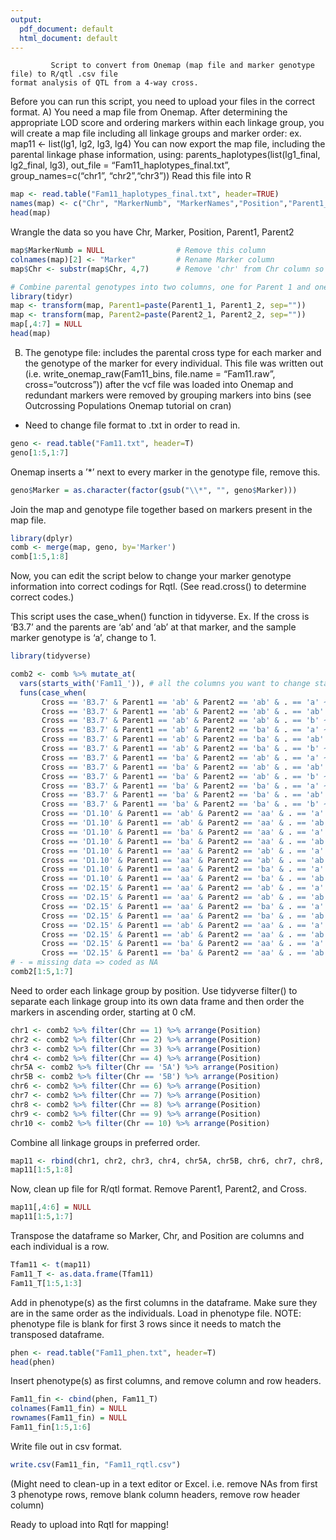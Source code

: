 ```yaml
---
output:
  pdf_document: default
  html_document: default
---
```

             Script to convert from Onemap (map file and marker genotype file) to R/qtl .csv file                                             format analysis of QTL from a 4-way cross. 


Before you can run this script, you need to upload your files in the correct format. 
A) You need a map file from Onemap. 
After determining the appropriate LOD score and ordering markers within each linkage group, you will create a map file including all linkage groups and marker order: 
ex. map11 <- list(lg1, lg2, lg3, lg4) 
You can now export the map file, including the parental linkage phase information, using: 
parents_haplotypes(list(lg1_final, lg2_final, lg3), out_file = "Fam11_haplotypes_final.txt", group_names=c("chr1", "chr2","chr3"))
Read this file into R
```r
map <- read.table("Fam11_haplotypes_final.txt", header=TRUE)
names(map) <- c("Chr", "MarkerNumb", "MarkerNames","Position","Parent1_1","Parent1_2","Parent2_1","Parent2_2")
head(map)
```

Wrangle the data so you have Chr, Marker, Position, Parent1, Parent2
```r
map$MarkerNumb = NULL                # Remove this column
colnames(map)[2] <- "Marker"         # Rename Marker column
map$Chr <- substr(map$Chr, 4,7)      # Remove 'chr' from Chr column so values are just numbers

# Combine parental genotypes into two columns, one for Parent 1 and one for Parent 2
library(tidyr)
map <- transform(map, Parent1=paste(Parent1_1, Parent1_2, sep=""))
map <- transform(map, Parent2=paste(Parent2_1, Parent2_2, sep=""))
map[,4:7] = NULL
head(map)
```

B) The genotype file: includes the parental cross type for each marker and the genotype of the marker for every individual.
This file was written out (i.e. write_onemap_raw(Fam11_bins, file.name = "Fam11.raw", cross="outcross")) after the vcf file was loaded into Onemap and redundant markers were removed by grouping markers into bins (see Outcrossing Populations Onemap tutorial on cran)
* Need to change file format to .txt in order to read in. 
```r
geno <- read.table("Fam11.txt", header=T)
geno[1:5,1:7]
```

Onemap inserts a '*' next to every marker in the genotype file, remove this.
```r
geno$Marker = as.character(factor(gsub("\\*", "", geno$Marker)))
```

Join the map and genotype file together based on markers present in the map file.
```r
library(dplyr)
comb <- merge(map, geno, by='Marker')
comb[1:5,1:8]
```

Now, you can edit the script below to change your marker genotype information into correct codings for Rqtl. 
(See read.cross() to determine correct codes.)

This script uses the case_when() function in tidyverse. 
Ex. If the cross is 'B3.7' and the parents are 'ab' and 'ab' at that marker, and the sample marker genotype is 'a', change to 1. 
```r
library(tidyverse)

comb2 <- comb %>% mutate_at(
  vars(starts_with('Fam11_')), # all the columns you want to change start in a similar manner, in my case 'Fam11_'
  funs(case_when(
       Cross == 'B3.7' & Parent1 == 'ab' & Parent2 == 'ab' & . == 'a' ~ 1,        #B3.7abab
       Cross == 'B3.7' & Parent1 == 'ab' & Parent2 == 'ab' & . == 'ab' | . == 'ba' ~ 10, 
       Cross == 'B3.7' & Parent1 == 'ab' & Parent2 == 'ab' & . == 'b' ~ 4,
       Cross == 'B3.7' & Parent1 == 'ab' & Parent2 == 'ba' & . == 'a' ~ 3,        #B3.7abba
       Cross == 'B3.7' & Parent1 == 'ab' & Parent2 == 'ba' & . == 'ab' | . == 'ba' ~ 9, 
       Cross == 'B3.7' & Parent1 == 'ab' & Parent2 == 'ba' & . == 'b' ~ 6,
       Cross == 'B3.7' & Parent1 == 'ba' & Parent2 == 'ab' & . == 'a' ~ 6,        #B3.7baab
       Cross == 'B3.7' & Parent1 == 'ba' & Parent2 == 'ab' & . == 'ab' | . == 'ba' ~ 9, 
       Cross == 'B3.7' & Parent1 == 'ba' & Parent2 == 'ab' & . == 'b' ~ 3,
       Cross == 'B3.7' & Parent1 == 'ba' & Parent2 == 'ba' & . == 'a' ~ 3,        #B3.7baba
       Cross == 'B3.7' & Parent1 == 'ba' & Parent2 == 'ba' & . == 'ab' | . == 'ba' ~ 9, 
       Cross == 'B3.7' & Parent1 == 'ba' & Parent2 == 'ba' & . == 'b' ~ 6,
       Cross == 'D1.10' & Parent1 == 'ab' & Parent2 == 'aa' & . == 'a' ~ 5,        #D1.10abaa
       Cross == 'D1.10' & Parent1 == 'ab' & Parent2 == 'aa' & . == 'ab' | . == 'ba' ~ 6,
       Cross == 'D1.10' & Parent1 == 'ba' & Parent2 == 'aa' & . == 'a' ~ 6,        #D1.10baaa
       Cross == 'D1.10' & Parent1 == 'ba' & Parent2 == 'aa' & . == 'ab' | . == 'ba' ~ 5,
       Cross == 'D1.10' & Parent1 == 'aa' & Parent2 == 'ab' & . == 'a' ~ 7,        #D1.10aaab
       Cross == 'D1.10' & Parent1 == 'aa' & Parent2 == 'ab' & . == 'ab' | . == 'ba' ~ 8, 
       Cross == 'D1.10' & Parent1 == 'aa' & Parent2 == 'ba' & . == 'a' ~ 8,        #D1.10aaab
       Cross == 'D1.10' & Parent1 == 'aa' & Parent2 == 'ba' & . == 'ab' | . == 'ba' ~ 7,
       Cross == 'D2.15' & Parent1 == 'aa' & Parent2 == 'ab' & . == 'a' ~ 7,        #D2.15aaab
       Cross == 'D2.15' & Parent1 == 'aa' & Parent2 == 'ab' & . == 'ab' | . == 'ba' ~ 8,
       Cross == 'D2.15' & Parent1 == 'aa' & Parent2 == 'ba' & . == 'a' ~ 8,        #D2.15aaba
       Cross == 'D2.15' & Parent1 == 'aa' & Parent2 == 'ba' & . == 'ab' | . == 'ba' ~ 7,
       Cross == 'D2.15' & Parent1 == 'ab' & Parent2 == 'aa' & . == 'a' ~ 5,        #D2.15abaa
       Cross == 'D2.15' & Parent1 == 'ab' & Parent2 == 'aa' & . == 'ab' | . == 'ba' ~ 6,
       Cross == 'D2.15' & Parent1 == 'ba' & Parent2 == 'aa' & . == 'a' ~ 6,        #D2.15baaa
       Cross == 'D2.15' & Parent1 == 'ba' & Parent2 == 'aa' & . == 'ab' | . == 'ba' ~ 5)))
# - = missing data => coded as NA
comb2[1:5,1:7]
```

Need to order each linkage group by position.
Use tidyverse filter() to separate each linkage group into its own data frame and then order the markers in ascending order, starting at 0 cM.
```r
chr1 <- comb2 %>% filter(Chr == 1) %>% arrange(Position)
chr2 <- comb2 %>% filter(Chr == 2) %>% arrange(Position)
chr3 <- comb2 %>% filter(Chr == 3) %>% arrange(Position)
chr4 <- comb2 %>% filter(Chr == 4) %>% arrange(Position)
chr5A <- comb2 %>% filter(Chr == '5A') %>% arrange(Position)
chr5B <- comb2 %>% filter(Chr == '5B') %>% arrange(Position)
chr6 <- comb2 %>% filter(Chr == 6) %>% arrange(Position)
chr7 <- comb2 %>% filter(Chr == 7) %>% arrange(Position)
chr8 <- comb2 %>% filter(Chr == 8) %>% arrange(Position)
chr9 <- comb2 %>% filter(Chr == 9) %>% arrange(Position)
chr10 <- comb2 %>% filter(Chr == 10) %>% arrange(Position)
```

Combine all linkage groups in preferred order. 
```r
map11 <- rbind(chr1, chr2, chr3, chr4, chr5A, chr5B, chr6, chr7, chr8, chr9, chr10)
map11[1:5,1:8]
```

Now, clean up file for R/qtl format.
Remove Parent1, Parent2, and Cross.
```r
map11[,4:6] = NULL
map11[1:5,1:7]
```

Transpose the dataframe so Marker, Chr, and Position are columns and each individual is a row.
```r
Tfam11 <- t(map11)
Fam11_T <- as.data.frame(Tfam11)
Fam11_T[1:5,1:3]
```

Add in phenotype(s) as the first columns in the dataframe. Make sure they are in the same order as the individuals.
Load in phenotype file. 
NOTE: phenotype file is blank for first 3 rows since it needs to match the transposed dataframe. 
```r
phen <- read.table("Fam11_phen.txt", header=T)
head(phen)
```

Insert phenotype(s) as first columns, and remove column and row headers.
```r
Fam11_fin <- cbind(phen, Fam11_T)
colnames(Fam11_fin) = NULL
rownames(Fam11_fin) = NULL
Fam11_fin[1:5,1:6]
```

Write file out in csv format.
```r
write.csv(Fam11_fin, "Fam11_rqtl.csv")
```
(Might need to clean-up in a text editor or Excel. i.e. remove NAs from first 3 phenotype rows, remove blank column headers, remove row header column)  

Ready to upload into Rqtl for mapping!